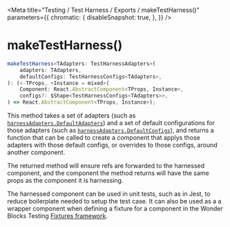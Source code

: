 
<Meta
    title="Testing / Test Harness / Exports / makeTestHarness()"
    parameters={{
        chromatic: {
            disableSnapshot: true,
        },
    }}
/>

# makeTestHarness()

```ts
makeTestHarness<TAdapters: TestHarnessAdapters>(
    adapters: TAdapters,
    defaultConfigs: TestHarnessConfigs<TAdapters>,
): (<-TProps, +Instance = mixed>(
    Component: React.AbstractComponent<TProps, Instance>,
    configs?: $Shape<TestHarnessConfigs<TAdapters>>,
) => React.AbstractComponent<TProps, Instance>);
```

This method takes a set of adapters (such as [`harnessAdapters.DefaultAdapters`](/docs/testing-test-harness-exports-harnessadapters--page)) and a set of default configurations for those adapters (such as [`harnessAdapters.DefaultConfigs`](/docs/testing-test-harness-exports-harnessadapters--page)), and returns a function that can be called to create a component that applys those adapters with those default configs, or overrides to those configs, around another component.

The returned method will ensure refs are forwarded to the harnessed component, and the component the method returns will have the same props as the component it is harnessing.

The harnessed component can be used in unit tests, such as in Jest, to reduce boilerplate needed to setup the test case. It can also be used as a a wrapper component when defining a fixture for a component in the Wonder Blocks Testing [Fixtures framework](/docs/testing-fixtures-overview--page).
